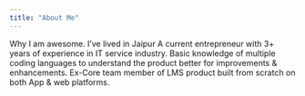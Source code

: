 ```yaml
---
title: "About Me"
---
```


Why I am awesome.
I've lived in Jaipur
A current entrepreneur with 3+ years of experience in IT service industry. Basic knowledge of multiple coding languages to understand the product better for improvements & enhancements. Ex-Core team member of LMS product built from scratch on both App & web platforms.